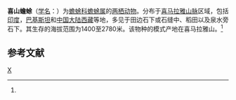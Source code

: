 {{Speciesbox 
| taxon = Duttaphrynus himalayanus 
| status = LC
| status_system = iucn3.1
| image = HimalayanToads.jpg
| image_caption = 喜山蟾蜍，攝於[[印度|印度]]
| authority = (Guenther, 1864)<ref name='id4897'>{{cite web| url =http://www.bioinfo.cn/db05/BjdwSpecies.php?action=view&id=4897| title =喜山蟾蜍| work =《中国动物物种编目数据库》| publisher =中国科学院微生物研究所| author =中国科学院动物研究所| accessdate =2009-04-11| deadurl =yes| archiveurl =https://web.archive.org/web/20160305021907/http://www.bioinfo.cn/db05/BjdwSpecies.php?action=view&id=4897| archivedate =2016-03-05}}</ref>
| synonyms = 
* ''Bufo himalayanus''
}}

'''喜山蟾蜍'''（[[学名|学名]]：{{lang|la|''Bufo himalayanus''}}）为[[蟾蜍科|蟾蜍科]][[蟾蜍属|蟾蜍属]]的[[两栖动物|两栖动物]]。分布于[[喜马拉雅山脉|喜马拉雅山脉]]区域，包括[[印度|印度]]，[[巴基斯坦|巴基斯坦]]和[[中国大陆|中国大陆]][[西藏|西藏]]等地，多见于田边石下或石缝中、稻田以及泉水旁石下。其生存的海拔范围为1400至2780米。该物种的模式产地在喜马拉雅山。<ref name='id4897'/>

== 参考文献 ==
{{reflist}}

{{Wikispecies|Bufo himalayanus}}
{{Taxonbar|from=Q2706221}}

[[Category:蟾蜍属|X]]